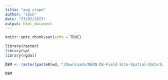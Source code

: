 ```yaml
---
title: "avg slope"
author: "Jack"
date: "23/02/2023"
output: html_document
---
```


```r
knitr::opts_chunk$set(echo = TRUE)
```

```r
library(raster)
library(sp)
library(rgdal)
```


```r
DEM <- raster(paste0(wd, "/Downloads/NEON-DS-Field-Site-Spatial-Data/SJER/DigitalTerrainModel/SJER2013_DTM.tif"))
```
```r
DEM
```

